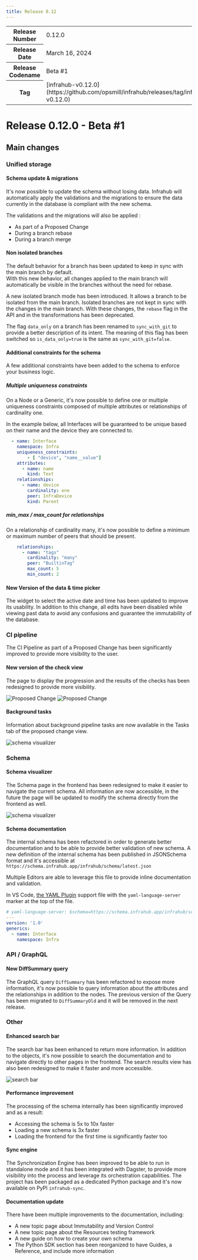 ```yaml
---
title: Release 0.12
---
```

<table>
  <tbody>
    <tr>
      <th>Release Number</th>
      <td>0.12.0</td>
    </tr>
    <tr>
      <th>Release Date</th>
      <td>March 16, 2024</td>
    </tr>
    <tr>
      <th>Release Codename</th>
      <td>Beta #1</td>
    </tr>
    <tr>
      <th>Tag</th>
      <td>[infrahub-v0.12.0](https://github.com/opsmill/infrahub/releases/tag/infrahub-v0.12.0)</td>
    </tr>
  </tbody>
</table>

# Release 0.12.0 - Beta #1

## Main changes

### Unified storage

#### Schema update & migrations

It's now possible to update the schema without losing data. Infrahub will automatically apply the validations and the migrations to ensure the data currently in the database is compliant with the new schema.

The validations and the migrations will also be applied :

- As part of a Proposed Change
- During a branch rebase
- During a branch merge

#### Non isolated branches

The default behavior for a branch has been updated to keep in sync with the main branch by default.  
With this new behavior, all changes applied to the main branch will automatically be visible in the branches without the need for rebase.

A new isolated branch mode has been introduced. It allows a branch to be isolated from the main branch. Isolated branches are not kept in sync with the changes in the main branch.
With these changes, the `rebase` flag in the API and in the transformations has been deprecated.

The flag `data_only` on a branch has been renamed to `sync_with_git` to provide a better description of its intent.
The meaning of this flag has been switched so `is_data_only=true` is the same as `sync_with_git=false`.

#### Additional constraints for the schema

A few additional constraints have been added to the schema to enforce your business logic.

##### Multiple uniqueness constraints

On a Node or a Generic, it's now possible to define one or multiple uniqueness constraints composed of multiple attributes or relationships of cardinality one.

In the example below, all Interfaces will be guaranteed to be unique based on their name and the device they are connected to.

```yaml {3-4}
  - name: Interface
    namespace: Infra
    uniqueness_constraints:
        - [ "device", "name__value"]
    attributes:
      - name: name
        kind: Text
    relationships:
      - name: device
        cardinality: one
        peer: InfraDevice
        kind: Parent
```

##### min_max / max_count for relationships

On a relationship of cardinality many, it's now possible to define a minimum or maximum number of peers that should be present.

```yaml {5-6}
    relationships:
      - name: "tags"
        cardinality: "many"
        peer: "BuiltinTag"
        max_count: 5
        min_count: 2
```

#### New Version of the data & time picker

The widget to select the active date and time has been updated to improve its usability.
In addition to this change, all edits have been disabled while viewing past data to avoid any confusions and guarantee the immutability of the database.

### CI pipeline

The CI Pipeline as part of a Proposed Change has been significantly improved to provide more visibility to the user.

#### New version of the check view

The page to display the progression and the results of the checks has been redesigned to provide more visibility.

![Proposed Change ](../media/release_notes/infrahub_0_12_0/proposed_change_checks.png)
![Proposed Change ](../media/release_notes/infrahub_0_12_0/proposed_change_failed_checks.png)

#### Background tasks

Information about background pipeline tasks are now available in the Tasks tab of the proposed change view.

![schema visualizer](../media/release_notes/infrahub_0_12_0/proposed_change_tasks.png)

### Schema

#### Schema visualizer

The Schema page in the frontend has been redesigned to make it easier to navigate the current schema.
All information are now accessible, in the future the page will be updated to modify the schema directly from the frontend as well.

![schema visualizer](../media/release_notes/infrahub_0_12_0/schema_visualizer.png)

#### Schema documentation

The internal schema has been refactored in order to generate better documentation and to be able to provide better validation of new schema.
A new definition of the internal schema has been published in JSONSchema format and it's accessible at `https://schema.infrahub.app/infrahub/schema/latest.json`

Multiple Editors are able to leverage this file to provide inline documentation and validation.

In VS Code, [the YAML Plugin](https://marketplace.visualstudio.com/items?itemName=redhat.vscode-yaml) support file with the `yaml-language-server` marker at the top of the file.

```yaml {1}
# yaml-language-server: $schema=https://schema.infrahub.app/infrahub/schema/latest.json
---
version: '1.0'
generics:
  - name: Interface
    namespace: Infra
```

### API / GraphQL

#### New DiffSummary query

The GraphQL query `DiffSummary` has been refactored to expose more information, it's now possible to query information about the attributes and the relationships in addition to the nodes.
The previous version of the Query has been migrated to `DiffSummaryOld` and it will be removed in the next release.

### Other

#### Enhanced search bar

The search bar has been enhanced to return more information. In addition to the objects, it's now possible to search the documentation and to navigate directly to other pages in the frontend.
The search results view has also been redesigned to make it faster and more accessible.

![search bar](../media/release_notes/infrahub_0_12_0/search_bar_02.png)

#### Performance improvement

The processing of the schema internally has been significantly improved and as a result:

- Accessing the schema is 5x to 10x faster
- Loading a new schema is 3x faster
- Loading the frontend for the first time is significantly faster too

#### Sync engine

The Synchronization Engine has been improved to be able to run in standalone mode and it has been integrated with Dagster, to provide more visibility into the process and leverage its orchestration capabilities.
The project has been packaged as a dedicated Python package and it's now available on PyPI `infrahub-sync`.

#### Documentation update

There have been multiple improvements to the documentation, including:

- A new topic page about Immutability and Version Control
- A new topic page about the Resources testing framework
- A new guide on how to create your own schema
- The Python SDK section has been reorganized to have Guides, a Reference, and include more information
